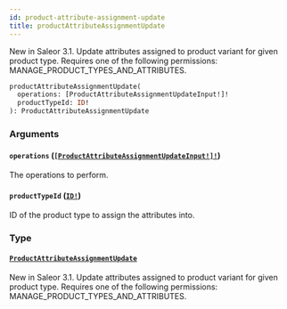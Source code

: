```yaml
---
id: product-attribute-assignment-update
title: productAttributeAssignmentUpdate
---
```


New in Saleor 3.1. Update attributes assigned to product variant for given product type. Requires one of the following permissions: MANAGE_PRODUCT_TYPES_AND_ATTRIBUTES.

```graphql
productAttributeAssignmentUpdate(
  operations: [ProductAttributeAssignmentUpdateInput!]!
  productTypeId: ID!
): ProductAttributeAssignmentUpdate

```

### Arguments

#### `operations` ([`[ProductAttributeAssignmentUpdateInput!]!`](../../../developer/api-reference/inputs/product-attribute-assignment-update-input))

The operations to perform.

#### `productTypeId` ([`ID!`](../../../developer/api-reference/scalars/id))

ID of the product type to assign the attributes into.

### Type

#### [`ProductAttributeAssignmentUpdate`](../../../developer/api-reference/objects/product-attribute-assignment-update)

New in Saleor 3.1. Update attributes assigned to product variant for given product type. Requires one of the following permissions: MANAGE_PRODUCT_TYPES_AND_ATTRIBUTES.
